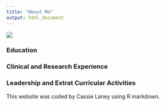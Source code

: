 ```yaml
---
title: "About Me"
output: html_document
---
```


![](images/pfp.jpg)

### Education

### Clinical and Research Experience

### Leadership and Extrat Curricular Activities

This website was coded by Cassie Laney using R markdown.